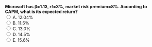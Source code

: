 ::: {.question-block}
<form onsubmit="event.preventDefault(); checkAnswer('module3_mcq_q90')" data-correct-answer="A">
<strong style="display: block;">
Microsoft has β=1.13, rf=3%, market risk premium=8%. According to CAPM, what is its expected return?
</strong>
<label><input type="radio" name="module3_mcq_q90" value="A"> A. 12.04%</label><br>
<label><input type="radio" name="module3_mcq_q90" value="B"> B. 11.5%</label><br>
<label><input type="radio" name="module3_mcq_q90" value="C"> C. 13.0%</label><br>
<label><input type="radio" name="module3_mcq_q90" value="D"> D. 14.5%</label><br>
<label><input type="radio" name="module3_mcq_q90" value="E"> E. 15.6%</label><br>
</form>
<div id="feedback-module3_mcq_q90" class="feedback" data-status="" style="display:none;">
✅ Correct: A. E(R)=3%+1.13×8%=12.04%.
</div>
:::

